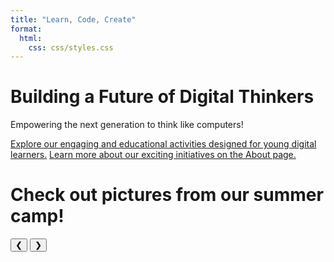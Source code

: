 ```yaml
---
title: "Learn, Code, Create"
format:
  html:
    css: css/styles.css
---
```


<!-- Information Section -->
<div class="hero-section">
  <h1>Building a Future of Digital Thinkers</h1>
  <p>Empowering the next generation to think like computers!</p>
  <a href="activities/index.qmd" class="button">Explore our engaging and educational activities designed for young digital learners.</a>
  <a href="about/index.qmd" class="button">Learn more about our exciting initiatives on the About page.</a>
</div>

<!-- Slideshow Section -->
<h1> Check out pictures from our summer camp! </h1>
<div class="slider-holder" id="slider">
  <button class="prev-button" id="prevButton">&#10094;</button>
  <button class="next-button" id="nextButton">&#10095;</button>
</div>

<!-- Include the JavaScript file -->
<script src="/slideshow.js"></script>
